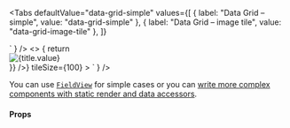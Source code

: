 
<Tabs
  defaultValue="data-grid-simple"
  values={[
    { label: "Data Grid – simple", value: "data-grid-simple" },
    { label: "Data Grid – image tile", value: "data-grid-image-tile" },
  ]}
>
  <TabItem value="data-grid-simple">
    <LiveCode
      code={
`<DataGrid
  entities="Article"
  itemsPerPage={50}
>
  <TextCell header="Title" field="title" />
  <TextCell header="Author" field="author.name" />
</DataGrid>`
      }
    />
  </TabItem>
  <TabItem value="data-grid-image-tile">
    <>
      <LiveCode
        code={
  `<DataGrid
    entities="Article"
    itemsPerPage={50}
    tile={<FieldView
      fields={['title', 'image.url']}
      render={(title, imageUrl) => {
        return <div style={{ borderRadius: '0.5em', overflow: 'hidden' }}>
          <img
            title={title.value}
            alt={title.value}
            src={imageUrl.value}
            style={{ verticalAlign: 'bottom' }}
          />
        </div>
      }}
    />}
    tileSize={100}
  >
    <TextCell header="Title" field="title" />
    <TextCell header="Author" field="author.name" />
  </DataGrid>`
        }
      />
      <p className="margin-top--md">You can use <a href="./field-views"><code>FieldView</code></a> for simple cases or you can <a href="/guides/writing-components/">write more complex components with static render and data accessors</a>.</p>
    </>
  </TabItem>
</Tabs>

#### Props

<PropsTable>
  <SharedProps.entities required />
  <SharedProps.itemsPerPage />
  <SharedProps.tile />
  <SharedProps.tileSize />
</PropsTable>
